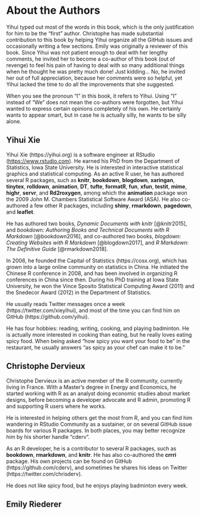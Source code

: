 # About the Authors {#author .unnumbered}

Yihui typed out most of the words in this book, which is the only justification for him to be the "first" author. Christophe has made substantial contribution to this book by helping Yihui organize all the GitHub issues and occasionally writing a few sections. Emily was originally a reviewer of this book. Since Yihui was not patient enough to deal with her lengthy comments, he invited her to become a co-author of this book (out of revenge) to feel his pain of having to deal with so many additional things when he thought he was pretty much done! Just kidding... No, he invited her out of full appreciation, because her comments were so helpful, yet Yihui lacked the time to do all the improvements that she suggested.

When you see the pronoun "I" in this book, it refers to Yihui. Using "I" instead of "We" does not mean the co-authors were forgotten, but Yihui wanted to express certain opinions completely of his own. He certainly wants to appear smart, but in case he is actually silly, he wants to be silly alone.

## Yihui Xie {-}

Yihui Xie (https://yihui.org) is a software engineer at RStudio (<https://www.rstudio.com>). He earned his PhD from the Department of Statistics, Iowa State University. He is interested in interactive statistical graphics and statistical computing. As an active R user, he has authored several R packages, such as **knitr**, **bookdown**, **blogdown**, **xaringan**, **tinytex**, **rolldown**, **animation**, **DT**, **tufte**, **formatR**, **fun**, **xfun**, **testit**, **mime**, **highr**, **servr**, and **Rd2roxygen**, among which the **animation** package won the 2009 John M. Chambers Statistical Software Award (ASA). He also co-authored a few other R packages, including **shiny**, **rmarkdown**, **pagedown**, and **leaflet**.

He has authored two books, _Dynamic Documents with knitr_ [@knitr2015], and _bookdown: Authoring Books and Technical Documents with R Markdown_ [@bookdown2016], and co-authored two books, _blogdown: Creating Websites with R Markdown_ [@blogdown2017], and _R Markdown: The Definitive Guide_ [@rmarkdown2018].

In 2006, he founded the Capital of Statistics (https://cosx.org), which has grown into a large online community on statistics in China. He initiated the Chinese R conference in 2008, and has been involved in organizing R conferences in China since then. During his PhD training at Iowa State University, he won the Vince Sposito Statistical Computing Award (2011) and the Snedecor Award (2012) in the Department of Statistics.

He usually reads Twitter messages once a week (https://twitter.com/xieyihui), and most of the time you can find him on GitHub (https://github.com/yihui).

He has four hobbies: reading, writing, cooking, and playing badminton. He is actually more interested in cooking than eating, but he really loves eating spicy food. When being asked "how spicy you want your food to be" in the restaurant, he usually answers "as spicy as your chef can make it to be."

## Christophe Dervieux {-}

Christophe Dervieux is an active member of the R community, currently living in France. With a Master's degree in Energy and Economics, he started working with R as an analyst doing economic studies about market designs, before becoming a developer advocate and R admin, promoting R and supporting R users where he works.

He is interested in helping others get the most from R, and you can find him wandering in RStudio Community as a sustainer, or on several GitHub issue boards for various R packages. In both places, you may better recognize him by his shorter handle "cderv".

As an R developer, he is a contributor to several R packages, such as **bookdown**, **rmarkdown**, and **knitr**. He has also co-authored the **crrri** package. His own projects can be found on GitHub (https://github.com/cderv), and sometimes he shares his ideas on Twitter (https://twitter.com/chrisderv).

He does not like spicy food, but he enjoys playing badminton every week.

## Emily Riederer {-}

